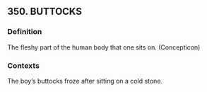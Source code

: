 ## 350. BUTTOCKS
### Definition
The fleshy part of the human body that one sits on. (Concepticon)

### Contexts
The boy’s buttocks froze after sitting on a cold stone.

